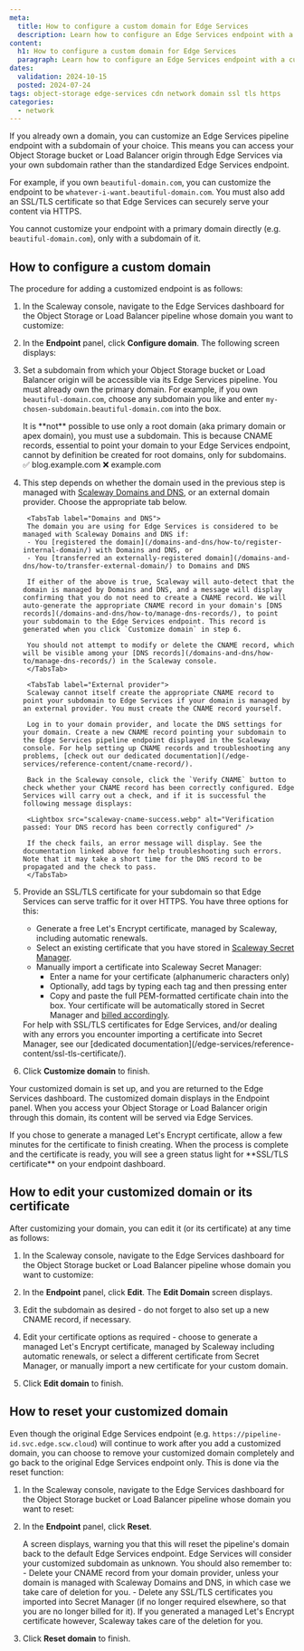 ```yaml
---
meta:
  title: How to configure a custom domain for Edge Services
  description: Learn how to configure an Edge Services endpoint with a custom subdomain. Access your Object Storage bucket or Load Balancer origin via your own domain name instead of the standardized endpoint.
content:
  h1: How to configure a custom domain for Edge Services
  paragraph: Learn how to configure an Edge Services endpoint with a custom subdomain. Access your Object Storage bucket or Load Balancer origin via your own domain name instead of the standardized endpoint.
dates:
  validation: 2024-10-15
  posted: 2024-07-24
tags: object-storage edge-services cdn network domain ssl tls https
categories:
  - network
---
```


If you already own a domain, you can customize an Edge Services pipeline endpoint with a subdomain of your choice. This means you can access your Object Storage bucket or Load Balancer origin through Edge Services via your own subdomain rather than the standardized Edge Services endpoint.

For example, if you own `beautiful-domain.com`, you can customize the endpoint to be `whatever-i-want.beautiful-domain.com`. You must also add an SSL/TLS certificate so that Edge Services can securely serve your content via HTTPS.

You cannot customize your endpoint with a primary domain directly (e.g. `beautiful-domain.com`), only with a subdomain of it.

## How to configure a custom domain

The procedure for adding a customized endpoint is as follows:

1. In the Scaleway console, navigate to the Edge Services dashboard for the Object Storage or Load Balancer pipeline whose domain you want to customize:

    <Lightbox src="scaleway-edge-services-dashboard.webp" alt="A screenshot of the Edge Services dashboard in the Scaleway console. This is a dashboard for Edge Services on an Object Storage bucket, showing links to the documentation, Scaleway Cockpit, the endpoint, cache settings and a button to disable the pipeline." />

2. In the **Endpoint** panel, click **Configure domain**. The following screen displays:

    <Lightbox src="scaleway-edge-configure-domain.webp" alt="A screenshot of the Configure Domain screen in the Edge Services part of the Scaleway console. Step one is to set a subdomain, step two is to provide an SSL/TLS certificate" />

3. Set a subdomain from which your Object Storage bucket or Load Balancer origin will be accessible via its Edge Services pipeline. You must already own the primary domain. For example, if you own `beautiful-domain.com`, choose any subdomain you like and enter `my-chosen-subdomain.beautiful-domain.com` into the box.

    <Message type="important">
    It is **not** possible to use only a root domain (aka primary domain or apex domain), you must use a subdomain. This is because CNAME records, essential to point your domain to your Edge Services endpoint, cannot by definition be created for root domains, only for subdomains.
    ✅ blog.example.com
    ❌ example.com
    </Message>

4. This step depends on whether the domain used in the previous step is managed with [Scaleway Domains and DNS](/domains-and-dns/), or an external domain provider. Choose the appropriate tab below.

    <Tabs id="edge-cname">
    
        <TabsTab label="Domains and DNS">
        The domain you are using for Edge Services is considered to be managed with Scaleway Domains and DNS if:
        - You [registered the domain](/domains-and-dns/how-to/register-internal-domain/) with Domains and DNS, or
        - You [transferred an externally-registered domain](/domains-and-dns/how-to/transfer-external-domain/) to Domains and DNS

        If either of the above is true, Scaleway will auto-detect that the domain is managed by Domains and DNS, and a message will display confirming that you do not need to create a CNAME record. We will auto-generate the appropriate CNAME record in your domain's [DNS records](/domains-and-dns/how-to/manage-dns-records/), to point your subdomain to the Edge Services endpoint. This record is generated when you click `Customize domain` in step 6.

        You should not attempt to modify or delete the CNAME record, which will be visible among your [DNS records](/domains-and-dns/how-to/manage-dns-records/) in the Scaleway console.
        </TabsTab>

        <TabsTab label="External provider">
        Scaleway cannot itself create the appropriate CNAME record to point your subdomain to Edge Services if your domain is managed by an external provider. You must create the CNAME record yourself.

        Log in to your domain provider, and locate the DNS settings for your domain. Create a new CNAME record pointing your subdomain to the Edge Services pipeline endpoint displayed in the Scaleway console. For help setting up CNAME records and troubleshooting any problems, [check out our dedicated documentation](/edge-services/reference-content/cname-record/).

        Back in the Scaleway console, click the `Verify CNAME` button to check whether your CNAME record has been correctly configured. Edge Services will carry out a check, and if it is successful the following message displays:

        <Lightbox src="scaleway-cname-success.webp" alt="Verification passed: Your DNS record has been correctly configured" />

        If the check fails, an error message will display. See the documentation linked above for help troubleshooting such errors. Note that it may take a short time for the DNS record to be propagated and the check to pass.
        </TabsTab>
    </Tabs>

5. Provide an SSL/TLS certificate for your subdomain so that Edge Services can serve traffic for it over HTTPS. You have three options for this:
    - Generate a free Let's Encrypt certificate, managed by Scaleway, including automatic renewals.
    - Select an existing certificate that you have stored in [Scaleway Secret Manager](/secret-manager/quickstart/).
    - Manually import a certificate into Scaleway Secret Manager:
      - Enter a name for your certificate (alphanumeric characters only)
      - Optionally, add tags by typing each tag and then pressing enter
      - Copy and paste the full PEM-formatted certificate chain into the box.
      Your certificate will be automatically stored in Secret Manager and [billed accordingly](https://www.scaleway.com/en/pricing/security-and-account/).

    <Message type="tip">
    For help with SSL/TLS certificates for Edge Services, and/or dealing with any errors you encounter importing a certificate into Secret Manager, see our [dedicated documentation](/edge-services/reference-content/ssl-tls-certificate/).
    </Message>

6. Click **Customize domain** to finish.

Your customized domain is set up, and you are returned to the Edge Services dashboard. The customized domain displays in the Endpoint panel. When you access your Object Storage or Load Balancer origin through this domain, its content will be served via Edge Services.

<Message type="note">
If you chose to generate a managed Let's Encrypt certificate, allow a few minutes for the certificate to finish creating. When the process is complete and the certificate is ready, you will see a green status light for **SSL/TLS certificate** on your endpoint dashboard.

<Lightbox src="scaleway-edge-services-certificate-complete.webp" alt="A screenshot of the Scaleway console, showing that an SSL/TLS certificate has been successfully created and has a positive status." />

</Message>

## How to edit your customized domain or its certificate

After customizing your domain, you can edit it (or its certificate) at any time as follows:

1. In the Scaleway console, navigate to the Edge Services dashboard for the Object Storage bucket or Load Balancer pipeline whose domain you want to customize:

    <Lightbox src="scaleway-edge-services-dashboard.webp" alt="A screenshot of the Edge Services dashboard in the Scaleway console. This is a dashboard for Edge Services on an Object Storage bucket, showing links to the documentation, Scaleway Cockpit, the endpoint, cache settings and a button to disable the pipeline." />

2. In the **Endpoint** panel, click **Edit**. The **Edit Domain** screen displays.

3. Edit the subdomain as desired - do not forget to also set up a new CNAME record, if necessary.

4. Edit your certificate options as required - choose to generate a managed Let's Encrypt certificate, managed by Scaleway including automatic renewals, or select a different certificate from Secret Manager, or manually import a new certificate for your custom domain.

5. Click **Edit domain** to finish.

## How to reset your customized domain

Even though the original Edge Services endpoint (e.g. `https://pipeline-id.svc.edge.scw.cloud`) will continue to work after you add a customized domain, you can choose to remove your customized domain completely and go back to the original Edge Services endpoint only. This is done via the reset function:

1. In the Scaleway console, navigate to the Edge Services dashboard for the Object Storage bucket or Load Balancer pipeline whose domain you want to reset:

    <Lightbox src="scaleway-edge-services-dashboard.webp" alt="A screenshot of the Edge Services dashboard in the Scaleway console. This is a dashboard for Edge Services on an Object Storage bucket, showing links to the documentation, Scaleway Cockpit, the endpoint, cache settings and a button to disable the pipeline." />

2. In the **Endpoint** panel, click **Reset**.

    A screen displays, warning you that this will reset the pipeline's domain back to the default Edge Services endpoint. Edge Services will consider your customized subdomain as unknown. You should also remember to:
        - Delete your CNAME record from your domain provider, unless your domain is managed with Scaleway Domains and DNS, in which case we take care of deletion for you.
        - Delete any SSL/TLS certificates you imported into Secret Manager (if no longer required elsewhere, so that you are no longer billed for it). If you generated a managed Let's Encrypt certificate however, Scaleway takes care of the deletion for you.

3. Click **Reset domain** to finish.
